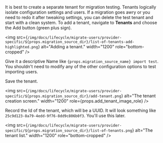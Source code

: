 ---
---

It is best to create a separate tenant for migration testing. Tenants logically isolate configuration settings and users. If a migration goes awry or you need to redo it after tweaking settings, you can delete the test tenant and start with a clean system. To add a tenant, navigate to <strong>Tenants</strong> and choose the <InlineUIElement>Add</InlineUIElement> button (green plus sign).

<img src={`/img/docs/lifecycle/migrate-users/provider-specific/${props.migration_source_dir}/list-of-tenants-add-highlighted.png`} alt="Adding a tenant." width="1200" role="bottom-cropped" />

Give it a descriptive <InlineField>Name</InlineField> like <code>{props.migration_source_name} import test</code>. You shouldn't need to modify any of the other configuration options to test importing users.

Save the tenant.

<img src={`/img/docs/lifecycle/migrate-users/provider-specific/${props.migration_source_dir}/add-tenant.png`} alt="The tenant creation screen." width="1200" role={props.add_tenant_image_role} />

Record the Id of the tenant, which will be a UUID. It will look something like `25c9d123-8a79-4edd-9f76-8dd9c806b0f3`. You'll use this later.

<img src={`/img/docs/lifecycle/migrate-users/provider-specific/${props.migration_source_dir}/list-of-tenants.png`} alt="The tenant list." width="1200" role="bottom-cropped" />
